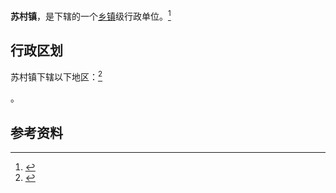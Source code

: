 {{中国乡级行政区|37/13/21/113/000}}

'''苏村镇'''，是{{PRC admin/fullname|37/13/21/113/000|3}}下辖的一个[[乡镇|乡镇]]级行政单位。<ref>{{PRC admin/ref sgc|{{PRC admin/parent|37/13/21/113/000}}}}</ref>

== 行政区划 ==

苏村镇下辖以下地区：<ref>{{PRC admin/ref sgc|37/13/21/113/000}}</ref>

{{PRC admin/children|37/13/21/113/000}}。

== 参考资料 ==

{{reflist}}

{{行政区划小作品}}
{{PRC admin/navcat|37/13/21/113/000}}